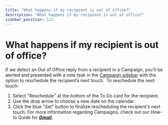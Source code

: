 ```yaml
---
title: "What happens if my recipient is out of office?"
description: "What happens if my recipient is out of office?"
sidebar_position: 121
---
```


# What happens if my recipient is out of office?

If we detect an Out of Office reply from a recipient in a Campaign, you'll be alerted and presented with a new task in the [Campaign sidebar](/docs/campaigns/creating-campaigns/how-do-i-access-my-to-do) with the option to reschedule the recipient’s next touch. 
To reschedule the next touch:
1. Select "Reschedule" at the bottom of the To Do card for the recipient.
2. Use the drop arrow to choose a new date on the calendar.
3. Click the blue "Set" button to finalize rescheduling the recipient's next touch.
For more information regarding Campaigns, check out our How-to Guide for ***[Gmail](https://support.yesware.com/hc/en-us/articles/15420669475351-Set-up-multi-channel-Campaigns-from-your-inbox)***.